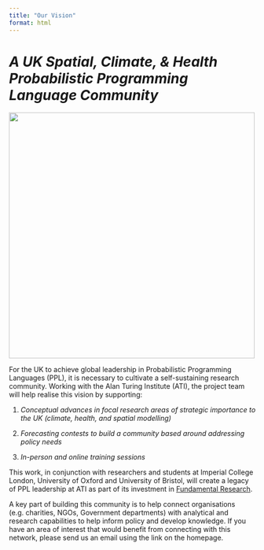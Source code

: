 ```yaml
---
title: "Our Vision"
format: html
---
```


# *A UK Spatial, Climate, & Health Probabilistic Programming Language Community*

![](images/scope.jpg){fig-align="center" width="500"}

For the UK to achieve global leadership in Probabilistic Programming Languages (PPL), it is necessary to cultivate a self-sustaining research community. Working with the Alan Turing Institute (ATI), the project team will help realise this vision by supporting:

1.  *Conceptual advances in focal research areas of strategic importance to the UK (climate, health, and spatial modelling)*

2.  *Forecasting contests to build a community based around addressing policy needs*

3.  *In-person and online training sessions*

This work, in conjunction with researchers and students at Imperial College London, University of Oxford and University of Bristol, will create a legacy of PPL leadership at ATI as part of its investment in [Fundamental Research](https://www.turing.ac.uk/research/research-programmes/fundamental-ai).

A key part of building this community is to help connect organisations (e.g. charities, NGOs, Government departments) with analytical and research capabilities to help inform policy and develop knowledge. If you have an area of interest that would benefit from connecting with this network, please send us an email using the link on the homepage.
